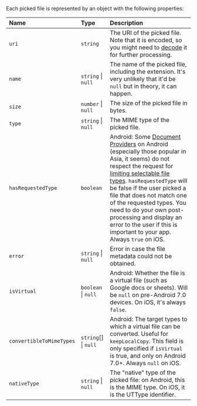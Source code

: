 
<OptionalFieldsNote />

Each picked file is represented by an object with the following properties:

| Name                     | Type                 | Description                                                                                                                                                                                                                                                                                                                                                                                                                                                                                                           |
| :----------------------- | :------------------- | :-------------------------------------------------------------------------------------------------------------------------------------------------------------------------------------------------------------------------------------------------------------------------------------------------------------------------------------------------------------------------------------------------------------------------------------------------------------------------------------------------------------------- |
| `uri`                    | `string`             | The URI of the picked file. Note that it is encoded, so you might need to [decode](https://developer.mozilla.org/en-US/docs/Web/JavaScript/Reference/Global_Objects/decodeURI) it for further processing.                                                                                                                                                                                                                                                                                                             |
| `name`                   | `string` \| `null`   | The name of the picked file, including the extension. It's very unlikely that it'd be `null` but in theory, it can happen.                                                                                                                                                                                                                                                                                                                                                                                            |
| `size`                   | `number` \| `null`   | The size of the picked file in bytes.                                                                                                                                                                                                                                                                                                                                                                                                                                                                                 |
| `type`                   | `string` \| `null`   | The MIME type of the picked file.                                                                                                                                                                                                                                                                                                                                                                                                                                                                                     |
| `hasRequestedType`       | `boolean`            | Android: Some [Document Providers](https://developer.android.com/guide/topics/providers/content-provider-basics) on Android (especially those popular in Asia, it seems) do not respect the request for [limiting selectable file types](./limiting-selectable-files.md). `hasRequestedType` will be false if the user picked a file that does not match one of the requested types. You need to do your own post-processing and display an error to the user if this is important to your app. Always `true` on iOS. |
| `error`                  | `string` \| `null`   | Error in case the file metadata could not be obtained.                                                                                                                                                                                                                                                                                                                                                                                                                                                                |
| `isVirtual`              | `boolean` \| `null`  | Android: Whether the file is a virtual file (such as Google docs or sheets). Will be `null` on pre-Android 7.0 devices. On iOS, it's always `false`.                                                                                                                                                                                                                                                                                                                                                                  |
| `convertibleToMimeTypes` | `string`[] \| `null` | Android: The target types to which a virtual file can be converted. Useful for `keepLocalCopy`. This field is only specified if `isVirtual` is true, and only on Android 7.0+. Always `null` on iOS.                                                                                                                                                                                                                                                                                                                  |
| `nativeType`             | `string` \| `null`   | The "native" type of the picked file: on Android, this is the MIME type. On iOS, it is the UTType identifier.                                                                                                                                                                                                                                                                                                                                                                                                         |

